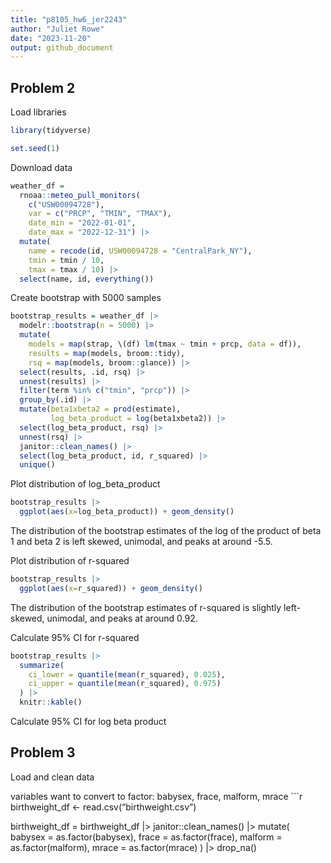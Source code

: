 ```yaml
---
title: "p8105_hw6_jer2243"
author: "Juliet Rowe"
date: "2023-11-20"
output: github_document
---
```


## Problem 2

Load libraries
```r
library(tidyverse)

set.seed(1)
```


Download data
```r
weather_df = 
  rnoaa::meteo_pull_monitors(
    c("USW00094728"),
    var = c("PRCP", "TMIN", "TMAX"), 
    date_min = "2022-01-01",
    date_max = "2022-12-31") |>
  mutate(
    name = recode(id, USW00094728 = "CentralPark_NY"),
    tmin = tmin / 10,
    tmax = tmax / 10) |>
  select(name, id, everything())
```

Create bootstrap with 5000 samples
```r
bootstrap_results = weather_df |> 
  modelr::bootstrap(n = 5000) |> 
  mutate(
    models = map(strap, \(df) lm(tmax ~ tmin + prcp, data = df)),
    results = map(models, broom::tidy),
    rsq = map(models, broom::glance)) |> 
  select(results, .id, rsq) |> 
  unnest(results) |>
  filter(term %in% c("tmin", "prcp")) |>
  group_by(.id) |>
  mutate(beta1xbeta2 = prod(estimate),
         log_beta_product = log(beta1xbeta2)) |>
  select(log_beta_product, rsq) |>
  unnest(rsq) |>
  janitor::clean_names() |>
  select(log_beta_product, id, r_squared) |>
  unique()

```

Plot distribution of log_beta_product
```r
bootstrap_results |>
  ggplot(aes(x=log_beta_product)) + geom_density()
```
The distribution of the bootstrap estimates of the log of the product of beta 1 and beta 2 is left skewed, unimodal, and peaks at around -5.5.


Plot distribution of r-squared
```r
bootstrap_results |>
  ggplot(aes(x=r_squared)) + geom_density()
```
The distribution of the bootstrap estimates of r-squared is slightly left-skewed, unimodal, and peaks at around 0.92.


Calculate 95% CI for r-squared
```r
bootstrap_results |>
  summarize(
    ci_lower = quantile(mean(r_squared), 0.025),
    ci_upper = quantile(mean(r_squared), 0.975)
  ) |>
  knitr::kable()
```


Calculate 95% CI for log beta product

## Problem 3

Load and clean data

variables want to convert to factor: babysex, frace, malform, mrace
```r
birthweight_df <- read.csv("birthweight.csv")

birthweight_df = birthweight_df |>
  janitor::clean_names() |>
  mutate(
    babysex = as.factor(babysex),
    frace = as.factor(frace),
    malform = as.factor(malform),
    mrace = as.factor(mrace)
  ) |>
  drop_na()
  

